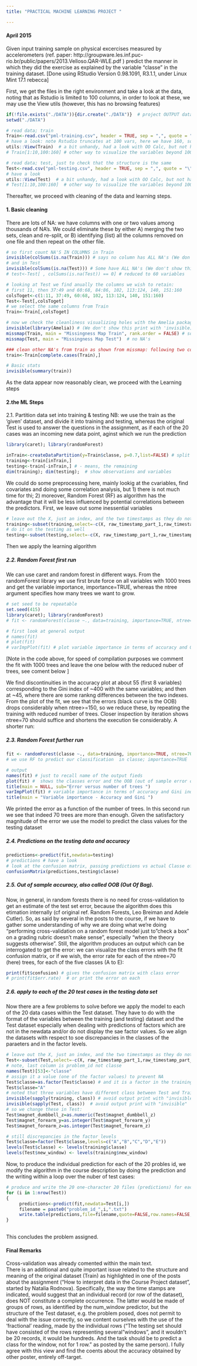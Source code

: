 ```yaml
---
title: "PRACTICAL MACHINE LEARNING PROJECT "

---
```


#### April 2015

Given input training sample on physical excercises measured by accelerometers
(ref. paper: http://groupware.les.inf.puc-rio.br/public/papers/2013.Velloso.QAR-WLE.pdf )
predict the manner in which they did the exercise as explained by the variable "classe" in the training dataset.
[Done using  RStudio Version 0.98.1091, R3.1.1, under Linux Mint 17.1 rebecca]


First, we get the files in the right environment and take a look at the data, noting that as Rstudio is limited to 100 columns, in order to look at these, we may use the View utils (however, this has no browsing features)

```r
if(!file.exists("./DATA")){dir.create("./DATA")}  # project OUTPUT data location, for working and submitting
setwd("./DATA")

# read data; train
Train<-read.csv("pml-training.csv", header = TRUE, sep = ",", quote = "\"",  dec = ".", fill = TRUE, comment.char = "")
# have a look: note Rstudio truncates at 100 vars, here we have 160, so str, head and tail will be incomplete
utils::View(Train)  # a bit unhandy, had a look with OO Calc, but not handy windows (no way to scroll)
# Train[1:10,100:160] # other way to visualize the variables beyond 100

# read data; test, just to check that the structure is the same
Test<-read.csv("pml-testing.csv", header = TRUE, sep = ",", quote = "\"",  dec = ".", fill = TRUE, comment.char = "")
# have a look
utils::View(Test)  # a bit unhandy, had a look with OO Calc, but not handy windows (no way to scroll)
# Test[1:10,100:160]  # other way to visualize the variables beyond 100
```

Thereafter, we proceed with cleaning of the data and learning steps.

#### 1. Basic cleaning

There are lots of NA: we have columns with one or two values among thousands of NA's. We could eliminate these by either A) merging the two sets, clean and re-split, or B) identifying (list) all the columns removed on one file and then repeat on the other file.

```r
# so first count NA'S IN COLUMNS in Train
invisible(colSums(is.na(Train))) # says no column has ALL NA's (We don't show this print with 'invisible)
# and in Test
invisible(colSums(is.na(Test))) # Some have ALL NA's (We don't show this print with 'invisible)
# test<-Test[ , colSums(is.na(Test)) == 0] # reduced to 60 variables

# looking at Test we find anually the columns we wish to retain:
# first 11, then 37:49 and 60:68, 84:86, 102, 113:124, 140, 151:160
colsToget<-c(1:11, 37:49, 60:68, 102, 113:124, 140, 151:160)
Test<-Test[,colsToget] 
# we select the same columns from Train 
Train<-Train[,colsToget] 

# now we check the cleanliness visualizing holes with the Amelia package
invisible(library(Amelia)) # (We don't show this print with 'invisible)
missmap(Train, main = "Missingness Map Train", rank.order = FALSE) # some observations are NA, do not RANK per missing 
missmap(Test, main = "Missingness Map Test")  # no NA's

### clean other NA's from train as shown from missmap: following two commands do not work
train<-Train[complete.cases(Train),]

# Basic stats
invisible(summary(train))
```

As the data appear now reasonably clean, we proceed with the Learning steps

#### 2.the ML Steps

2.1. Partition data set into training & testing
NB: we use the train as the 'given' dataset, and divide it into training and testing, whereas the original Test is used to answer the questions in the assignment, as if each of the 20 cases was an incoming new data point, aginst which we run the prediction

```r
library(caret); library(randomForest)

inTrain<-createDataPartition(y=Train$classe, p=0.7,list=FALSE) # split on type, 75 to train, rest to test
training<-train[inTrain,]
testing<-train[-inTrain,] # - means, the remaining
dim(training); dim(testing);  # show observations and variables
```

We could do some preprocessing here, mainly lookig at the cvariables, find covariates and doing some correlation analysis, but 1) there is not much time for thi; 2) moreover, Random Forest (RF) as algorithm has the advantage that it will be less influenced by potential correlations between the predictors. First, we leave out some inessential variables

```r
# leave out the X, just an index, and the two timestamps as they do not appear to influence performance
training<-subset(training,select=-c(X, raw_timestamp_part_1,raw_timestamp_part_2, cvtd_timestamp)) # leaves 53 variables
# do it on the testimg as well
testing<-subset(testing,select=-c(X, raw_timestamp_part_1,raw_timestamp_part_2, cvtd_timestamp)) # leaves 53 variables

```
Then we apply the learning algorithm

##### 2.2. Random Forest first run
We can use caret and random forest in different ways. From the randomForest library we use first brute force on all variables with 1000 trees and get the variable importance, importance=TRUE, whereas the  ntree argument specifies how many trees we want to grow.

```r
# set seed to be repeatable
set.seed(415)
library(caret); library(randomForest)
# fit <- randomForest(classe ~., data=training, importance=TRUE, ntree=1000)

# first look at general output
# names(fit)
# plot(fit)
# varImpPlot(fit) # plot variable importance in terms of accuracy and Gini index
```
[Note in the code above, for speed of compilation purposes we comment the fit with 1000 trees and leave the one below with the reduced nuber of trees, see coment below ]

We find discontinuities in the accuracy plot at about 55 (first 8 variables) corresponding to the Gini index of ~400
with the same variables; and then at ~45, where there are some rankng differences between the two indexes. 
From the plot of the fit, we see that the errors (black curve is the OOB) drops considerably when ntree>=150, so we reduce these, by repeating the training with reduced number of trees. Closer inspection by iteration shows ntree=70 should suffice and shortens the execution tie considerably.
A shorter run:

##### 2.3. Random Forest further run
```r
fit <- randomForest(classe ~., data=training, importance=TRUE, ntree=70)
# we use RF to predict our classification  in classe; importance=TRUE  allows to inspect variable importance 

# output
names(fit) # just to recall name of the output fieds
plot(fit) #  shows the classes error and the OOB (out of sample error curve, in black)
title(main = NULL, sub="Error versus number of trees ")
varImpPlot(fit) # variable importance in terms of accuracy and Gini index, practially identical to fit with 2000 trees.
title(main = "Variable importance - Accuracy and Gini ")
```

We printed the error as a function of the number of trees. In this second run we see that indeed 70 trees are more than enough. Given the satisfactory magnitude of the error we use the model to predict the class values for the testing dataset

##### 2.4. Predictions on the testing data and accuracy

```r
predictions<-predict(fit,newdata=testing)
# predictions # have a look
# look at the confusion matrix, passing predictions vs actual Classe of the testing
confusionMatrix(predictions,testing$classe)
```

##### 2.5. Out of sample accuracy, also called OOB (Out Of Bag). 

Now, in general, in random forests there is no need for cross-validation to get an estimate of the test set error,
because the algorithm does this etimation internally (cf original ref. Random Forests, Leo Breiman and Adele Cutler). 
So, as said by several in the posts to the course, if we have to gather some understanding of why we are doing what we're doing "performing cross-validation on a random forest model just to "check a box" on a grading rubric doesn't make sense", especially "when the theory suggests otherwise". 
Still, the algorithm produces an output which can be interrogated to get the error: we can visualize the class errors with the fit confusion matrix, or if we wish, the error rate for each of the ntree=70 (here) trees, for each of the five classes (A to E):

```r
print(fit$confusion) # gives the confusion matrix with class error
# print(fit$err.rate)  # or print the error on each
```

##### 2.6. apply to each of the 20 test cases in the testing data set

Now there are a few problems to solve before we apply the model to each of the 20 data cases within the Test dataset. They have to do with the format  of the variables between the training (and testing) dataset and the Test dataset
especially when dealing with predictions of factors which are not in the newdata and/or do not display the sae factor values. So we align the datasets with respect to soe discrepancies in the classes of the paraeters and in the factor levels.

```r
# leave out the X, just an index, and the two timestamps as they do not appear to influence performance
Test<-subset(Test,select=-c(X, raw_timestamp_part_1,raw_timestamp_part_2, cvtd_timestamp)) # leaves 53 variables
# note, last column is problem_id not classe
names(Test)[53]<-"classe"
# assign it a value (one of the factor values) to prevent NA
Test$classe=as.factor(Test$classe) # and it is a factor in the training and testing, so convert it also in Test, but should give same number of levels
Test$classe="A"
# noted that three variables have different class between Test and Train (which was split into trainin and testing):
invisible(sapply(training, class)) # avoid output print with "invisible"
invisible(sapply(Test, class))  # avoid output print with "invisible"
# so we change these in Test:
Test$magnet_dumbbell_z=as.numeric(Test$magnet_dumbbell_z)
Test$magnet_forearm_y=as.integer(Test$magnet_forearm_y)
Test$magnet_forearm_z=as.integer(Test$magnet_forearm_z)

# still discrepancies in the factor levels
Test$classe=factor(Test$classe,levels=c("A","B","C","D","E"))
levels(Test$classe) <- levels(training$classe)
levels(Test$new_window) <- levels(training$new_window)

```
Now, to produce the individual prediction for each of the 20 probles id, we modify the algorithm in the course description by doing the prediction and the writing within a loop over the nuber of test cases:

```r
# produce and write the 20 one-character 20 files (predictions) for each problem 
for (i in 1:nrow(Test))
{     
     predictions<-predict(fit,newdata=Test[i,])
     filename = paste0("problem_id_",i,".txt")
     write.table(predictions,file=filename,quote=FALSE,row.names=FALSE,col.names=FALSE)
}
 

```

This concludes the problem assigned.

#### Final Remarks

Cross-validation was already comented within the main text.  
There is an additional and quite important issue related to the structure and meaning of the original dataset (Train) as highlighted in one of the posts about the assignment ("How to interpret data in the Course Project dataset", started by Natalia Rodnova). Specifically, the way the time stamps are indicated, would suggest that an individual record (or row of the dataset), does NOT constitute a complete occurrence. The latter would be made of groups of rows, as identified by the num_window predictor, but the structure of the Test dataset, e.g. the problem posed, does not permit to deal with the issue correctly, so we content ourselves with the use of the 'fractional' reading, made by the individual rows ("The testing set should have consisted of the rows representing several "windows", and it wouldn't be 20 records, it would be hundreds. And the task should be to predict a class for the window, not for 1 row." as posted by the same person). I fully agree with this view and find the coents about the accuracy obtained by other poster, entirely off-target.


